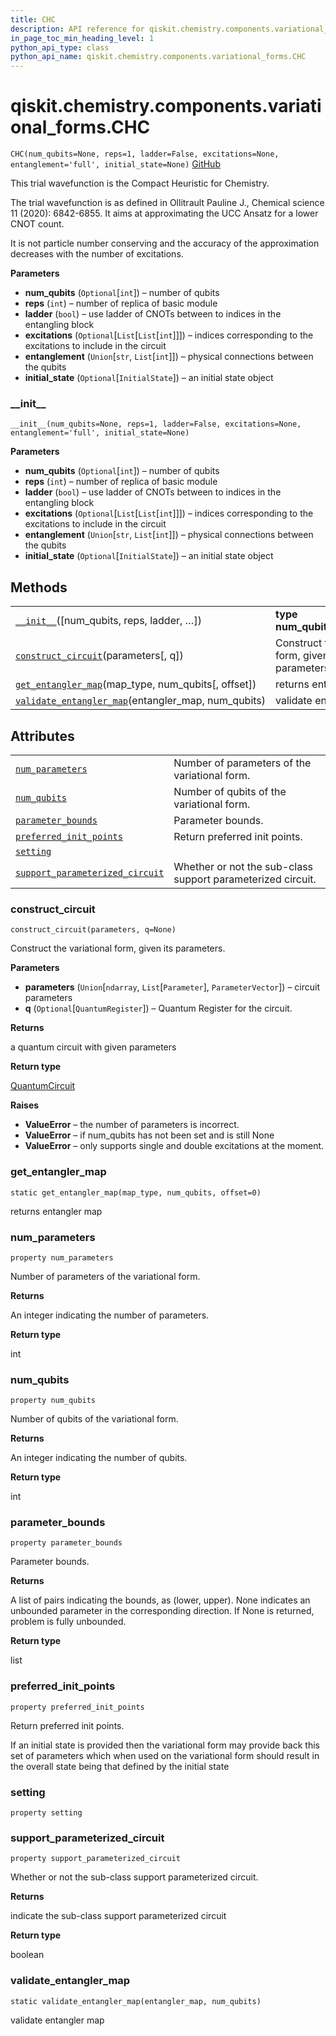 ```yaml
---
title: CHC
description: API reference for qiskit.chemistry.components.variational_forms.CHC
in_page_toc_min_heading_level: 1
python_api_type: class
python_api_name: qiskit.chemistry.components.variational_forms.CHC
---
```


<span id="qiskit-chemistry-components-variational-forms-chc" />

# qiskit.chemistry.components.variational\_forms.CHC

<span id="qiskit.chemistry.components.variational_forms.CHC" />

`CHC(num_qubits=None, reps=1, ladder=False, excitations=None, entanglement='full', initial_state=None)` [GitHub](https://github.com/qiskit-community/qiskit-aqua/tree/stable/0.8/qiskit/chemistry/components/variational_forms/chc.py "view source code")

This trial wavefunction is the Compact Heuristic for Chemistry.

The trial wavefunction is as defined in Ollitrault Pauline J., Chemical science 11 (2020): 6842-6855. It aims at approximating the UCC Ansatz for a lower CNOT count.

<Admonition title="Note" type="note">
  It is not particle number conserving and the accuracy of the approximation decreases with the number of excitations.
</Admonition>

**Parameters**

*   **num\_qubits** (`Optional`\[`int`]) – number of qubits
*   **reps** (`int`) – number of replica of basic module
*   **ladder** (`bool`) – use ladder of CNOTs between to indices in the entangling block
*   **excitations** (`Optional`\[`List`\[`List`\[`int`]]]) – indices corresponding to the excitations to include in the circuit
*   **entanglement** (`Union`\[`str`, `List`\[`int`]]) – physical connections between the qubits
*   **initial\_state** (`Optional`\[`InitialState`]) – an initial state object

### \_\_init\_\_

<span id="qiskit.chemistry.components.variational_forms.CHC.__init__" />

`__init__(num_qubits=None, reps=1, ladder=False, excitations=None, entanglement='full', initial_state=None)`

**Parameters**

*   **num\_qubits** (`Optional`\[`int`]) – number of qubits
*   **reps** (`int`) – number of replica of basic module
*   **ladder** (`bool`) – use ladder of CNOTs between to indices in the entangling block
*   **excitations** (`Optional`\[`List`\[`List`\[`int`]]]) – indices corresponding to the excitations to include in the circuit
*   **entanglement** (`Union`\[`str`, `List`\[`int`]]) – physical connections between the qubits
*   **initial\_state** (`Optional`\[`InitialState`]) – an initial state object

## Methods

|                                                                                                                                                                                                               |                                                       |
| ------------------------------------------------------------------------------------------------------------------------------------------------------------------------------------------------------------- | ----------------------------------------------------- |
| [`__init__`](#qiskit.chemistry.components.variational_forms.CHC.__init__ "qiskit.chemistry.components.variational_forms.CHC.__init__")(\[num\_qubits, reps, ladder, …])                                       | **type num\_qubits**`Optional`\[`int`]                |
| [`construct_circuit`](#qiskit.chemistry.components.variational_forms.CHC.construct_circuit "qiskit.chemistry.components.variational_forms.CHC.construct_circuit")(parameters\[, q])                           | Construct the variational form, given its parameters. |
| [`get_entangler_map`](#qiskit.chemistry.components.variational_forms.CHC.get_entangler_map "qiskit.chemistry.components.variational_forms.CHC.get_entangler_map")(map\_type, num\_qubits\[, offset])          | returns entangler map                                 |
| [`validate_entangler_map`](#qiskit.chemistry.components.variational_forms.CHC.validate_entangler_map "qiskit.chemistry.components.variational_forms.CHC.validate_entangler_map")(entangler\_map, num\_qubits) | validate entangler map                                |

## Attributes

|                                                                                                                                                                                                       |                                                             |
| ----------------------------------------------------------------------------------------------------------------------------------------------------------------------------------------------------- | ----------------------------------------------------------- |
| [`num_parameters`](#qiskit.chemistry.components.variational_forms.CHC.num_parameters "qiskit.chemistry.components.variational_forms.CHC.num_parameters")                                              | Number of parameters of the variational form.               |
| [`num_qubits`](#qiskit.chemistry.components.variational_forms.CHC.num_qubits "qiskit.chemistry.components.variational_forms.CHC.num_qubits")                                                          | Number of qubits of the variational form.                   |
| [`parameter_bounds`](#qiskit.chemistry.components.variational_forms.CHC.parameter_bounds "qiskit.chemistry.components.variational_forms.CHC.parameter_bounds")                                        | Parameter bounds.                                           |
| [`preferred_init_points`](#qiskit.chemistry.components.variational_forms.CHC.preferred_init_points "qiskit.chemistry.components.variational_forms.CHC.preferred_init_points")                         | Return preferred init points.                               |
| [`setting`](#qiskit.chemistry.components.variational_forms.CHC.setting "qiskit.chemistry.components.variational_forms.CHC.setting")                                                                   |                                                             |
| [`support_parameterized_circuit`](#qiskit.chemistry.components.variational_forms.CHC.support_parameterized_circuit "qiskit.chemistry.components.variational_forms.CHC.support_parameterized_circuit") | Whether or not the sub-class support parameterized circuit. |

### construct\_circuit

<span id="qiskit.chemistry.components.variational_forms.CHC.construct_circuit" />

`construct_circuit(parameters, q=None)`

Construct the variational form, given its parameters.

**Parameters**

*   **parameters** (`Union`\[`ndarray`, `List`\[`Parameter`], `ParameterVector`]) – circuit parameters
*   **q** (`Optional`\[`QuantumRegister`]) – Quantum Register for the circuit.

**Returns**

a quantum circuit with given parameters

**Return type**

[QuantumCircuit](qiskit.circuit.QuantumCircuit "qiskit.circuit.QuantumCircuit")

**Raises**

*   **ValueError** – the number of parameters is incorrect.
*   **ValueError** – if num\_qubits has not been set and is still None
*   **ValueError** – only supports single and double excitations at the moment.

### get\_entangler\_map

<span id="qiskit.chemistry.components.variational_forms.CHC.get_entangler_map" />

`static get_entangler_map(map_type, num_qubits, offset=0)`

returns entangler map

### num\_parameters

<span id="qiskit.chemistry.components.variational_forms.CHC.num_parameters" />

`property num_parameters`

Number of parameters of the variational form.

**Returns**

An integer indicating the number of parameters.

**Return type**

int

### num\_qubits

<span id="qiskit.chemistry.components.variational_forms.CHC.num_qubits" />

`property num_qubits`

Number of qubits of the variational form.

**Returns**

An integer indicating the number of qubits.

**Return type**

int

### parameter\_bounds

<span id="qiskit.chemistry.components.variational_forms.CHC.parameter_bounds" />

`property parameter_bounds`

Parameter bounds.

**Returns**

A list of pairs indicating the bounds, as (lower, upper). None indicates an unbounded parameter in the corresponding direction. If None is returned, problem is fully unbounded.

**Return type**

list

### preferred\_init\_points

<span id="qiskit.chemistry.components.variational_forms.CHC.preferred_init_points" />

`property preferred_init_points`

Return preferred init points.

If an initial state is provided then the variational form may provide back this set of parameters which when used on the variational form should result in the overall state being that defined by the initial state

### setting

<span id="qiskit.chemistry.components.variational_forms.CHC.setting" />

`property setting`

### support\_parameterized\_circuit

<span id="qiskit.chemistry.components.variational_forms.CHC.support_parameterized_circuit" />

`property support_parameterized_circuit`

Whether or not the sub-class support parameterized circuit.

**Returns**

indicate the sub-class support parameterized circuit

**Return type**

boolean

### validate\_entangler\_map

<span id="qiskit.chemistry.components.variational_forms.CHC.validate_entangler_map" />

`static validate_entangler_map(entangler_map, num_qubits)`

validate entangler map

